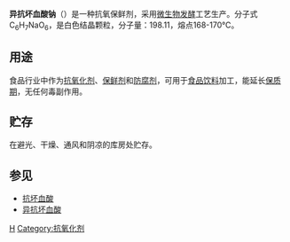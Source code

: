{{expand|time=2014-06-25T10:14:16+00:00}}
{{無來源|time=2022-4-7}}
'''异抗坏血酸钠'''（{{lang-en|Sodium Erythorbate}}）是一种抗氧保鲜剂，采用[[微生物|微生物]][[发酵|发酵]]工艺生产。分子式C<sub>6</sub>H<sub>7</sub>NaO<sub>6</sub>，是白色结晶颗粒，分子量：198.11，熔点168-170℃。

==用途==
食品行业中作为[[抗氧化剂|抗氧化剂]]、[[保鲜剂|保鲜剂]]和[[防腐剂|防腐剂]]，可用于[[食品|食品]][[饮料|饮料]]加工，能延长[[保质期|保质期]]，无任何毒副作用。

== 贮存 ==
在避光、干燥、通风和阴凉的库房处贮存。

== 参见 ==
* [[抗坏血酸|抗坏血酸]]
* [[异抗坏血酸|异抗坏血酸]]

{{Chem-stub}}
[[Category:食品添加剂|H]]
[[Category:抗氧化剂|Category:抗氧化剂]]
